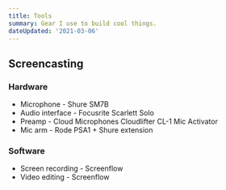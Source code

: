 ```yaml
---
title: Tools
summary: Gear I use to build cool things.
dateUpdated: '2021-03-06'
---
```


## Screencasting

### Hardware

- Microphone - Shure SM7B
- Audio interface - Focusrite Scarlett Solo
- Preamp - Cloud Microphones Cloudlifter CL-1 Mic Activator
- Mic arm - Rode PSA1 + Shure extension

### Software

- Screen recording - Screenflow
- Video editing - Screenflow
